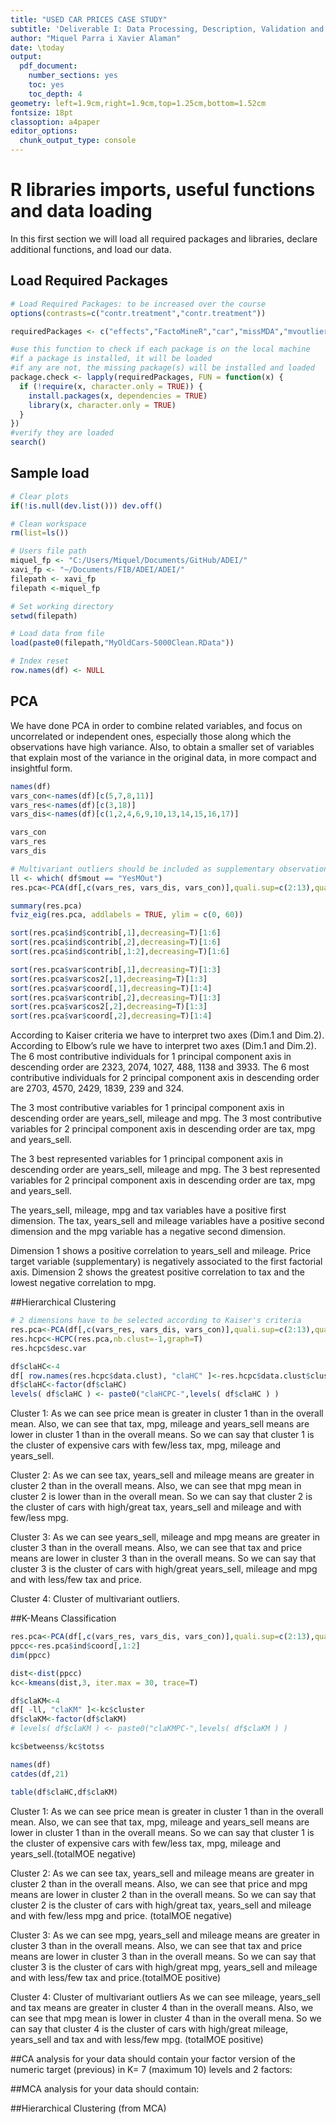 ```yaml
---
title: "USED CAR PRICES CASE STUDY"
subtitle: 'Deliverable I: Data Processing, Description, Validation and Profiling'
author: "Miquel Parra i Xavier Alaman"
date: \today
output:
  pdf_document:
    number_sections: yes
    toc: yes
    toc_depth: 4
geometry: left=1.9cm,right=1.9cm,top=1.25cm,bottom=1.52cm
fontsize: 18pt
classoption: a4paper
editor_options: 
  chunk_output_type: console
---
```


# R libraries imports, useful functions and data loading

In this first section we will load all required packages and libraries, declare additional functions, and load our data.

## Load Required Packages

```r
# Load Required Packages: to be increased over the course
options(contrasts=c("contr.treatment","contr.treatment"))

requiredPackages <- c("effects","FactoMineR","car","missMDA","mvoutlier","chemometrics", "factoextra","RColorBrewer","ggplot2","dplyr","ggmap","ggthemes","knitr")

#use this function to check if each package is on the local machine
#if a package is installed, it will be loaded
#if any are not, the missing package(s) will be installed and loaded
package.check <- lapply(requiredPackages, FUN = function(x) {
  if (!require(x, character.only = TRUE)) {
    install.packages(x, dependencies = TRUE)
    library(x, character.only = TRUE)
  }
})
#verify they are loaded
search()

```

## Sample load

```r
# Clear plots
if(!is.null(dev.list())) dev.off()

# Clean workspace
rm(list=ls())

# Users file path
miquel_fp <- "C:/Users/Miquel/Documents/GitHub/ADEI/"
xavi_fp <- "~/Documents/FIB/ADEI/ADEI/"
filepath <- xavi_fp
filepath <-miquel_fp

# Set working directory
setwd(filepath)

# Load data from file
load(paste0(filepath,"MyOldCars-5000Clean.RData"))

# Index reset
row.names(df) <- NULL
```

## PCA

We have done PCA in order to combine related variables, and focus on uncorrelated or independent ones, especially those along which the observations have high variance. Also, to obtain a smaller set of variables that explain most of the variance in the original data, in more compact and insightful form.
```r
names(df)
vars_con<-names(df)[c(5,7,8,11)]
vars_res<-names(df)[c(3,18)]
vars_dis<-names(df)[c(1,2,4,6,9,10,13,14,15,16,17)]

vars_con
vars_res
vars_dis

# Multivariant outliers should be included as supplementary observations
ll <- which( df$mout == "YesMOut")
res.pca<-PCA(df[,c(vars_res, vars_dis, vars_con)],quali.sup=c(2:13),quanti.sup= c(1), ind.sup = ll ) 

summary(res.pca)
fviz_eig(res.pca, addlabels = TRUE, ylim = c(0, 60))

sort(res.pca$ind$contrib[,1],decreasing=T)[1:6]
sort(res.pca$ind$contrib[,2],decreasing=T)[1:6]
sort(res.pca$ind$contrib[,1:2],decreasing=T)[1:6]

sort(res.pca$var$contrib[,1],decreasing=T)[1:3]
sort(res.pca$var$cos2[,1],decreasing=T)[1:3]
sort(res.pca$var$coord[,1],decreasing=T)[1:4]
sort(res.pca$var$contrib[,2],decreasing=T)[1:3]
sort(res.pca$var$cos2[,2],decreasing=T)[1:3]
sort(res.pca$var$coord[,2],decreasing=T)[1:4]
```
According to Kaiser criteria we have to interpret two axes (Dim.1 and Dim.2).
According to Elbow's rule we have to interpret two axes (Dim.1 and Dim.2).
The 6 most contributive individuals for 1 principal component axis in descending order are 2323, 2074, 1027, 488, 1138 and 3933.
The 6 most contributive individuals for 2 principal component axis in descending order are 2703, 4570, 2429, 1839, 239 and 324. 

The 3 most contributive variables for 1 principal component axis in descending order are years_sell, mileage and mpg. 
The 3 most contributive variables for 2 principal component axis in descending order are tax, mpg and years_sell.

The 3 best represented variables for 1 principal component axis in descending order are years_sell, mileage and mpg. 
The 3 best represented variables for 2 principal component axis in descending order are tax, mpg and years_sell.

The years_sell, mileage, mpg and tax variables have a positive first dimension.
The tax, years_sell and mileage variables have a positive second dimension and the mpg variable has a negative second dimension. 

Dimension 1 shows a positive correlation to years_sell and mileage. Price target variable (supplementary) is negatively associated to the first factorial axis. 
Dimension 2 shows the greatest positive correlation to tax and the lowest negative correlation to mpg. 

##Hierarchical Clustering
```r
# 2 dimensions have to be selected according to Kaiser's criteria
res.pca<-PCA(df[,c(vars_res, vars_dis, vars_con)],quali.sup=c(2:13),quanti.sup= c(1), ind.sup = ll,ncp =2 )
res.hcpc<-HCPC(res.pca,nb.clust=-1,graph=T)
res.hcpc$desc.var

df$claHC<-4
df[ row.names(res.hcpc$data.clust), "claHC" ]<-res.hcpc$data.clust$clust
df$claHC<-factor(df$claHC)
levels( df$claHC ) <- paste0("claHCPC-",levels( df$claHC ) )
```
Cluster 1: As we can see price mean is greater in cluster 1 than in the overall mean. Also, we can see that tax, mpg, mileage and years_sell means are lower in cluster 1 than in the overall means. 
So we can say that cluster 1 is the cluster of expensive cars with few/less tax, mpg, mileage and years_sell.

Cluster 2: As we can see tax, years_sell and mileage means are greater in cluster 2 than in the overall means. Also, we can see that mpg mean in cluster 2 is lower than in the overall mean. 
So we can say that cluster 2 is the cluster of cars with high/great tax, years_sell and mileage and with few/less mpg. 

Cluster 3: As we can see years_sell, mileage and mpg means are greater in cluster 3 than in the overall means. Also, we can see that tax and price means are lower in cluster 3 than in the overall means. 
So we can say that cluster 3 is the cluster of cars with high/great years_sell, mileage and mpg and with less/few tax and price. 

Cluster 4: Cluster of multivariant outliers. 

##K-Means Classification
```r
res.pca<-PCA(df[,c(vars_res, vars_dis, vars_con)],quali.sup=c(2:13),quanti.sup= c(1), ind.sup = ll,ncp =2 )
ppcc<-res.pca$ind$coord[,1:2]
dim(ppcc)

dist<-dist(ppcc)
kc<-kmeans(dist,3, iter.max = 30, trace=T)

df$claKM<-4
df[ -ll, "claKM" ]<-kc$cluster
df$claKM<-factor(df$claKM)
# levels( df$claKM ) <- paste0("claKMPC-",levels( df$claKM ) )

kc$betweenss/kc$totss

names(df)
catdes(df,21)

table(df$claHC,df$claKM)
```
Cluster 1: As we can see price mean is greater in cluster 1 than in the overall mean. Also, we can see that tax, mpg, mileage and years_sell means are lower in cluster 1 than in the overall means. So we can say that cluster 1 is the cluster of expensive cars with few/less tax, mpg, mileage and years_sell.(totalMOE negative)

Cluster 2: As we can see tax, years_sell and mileage means are greater in cluster 2 than in the overall means. Also, we can see that price and mpg means are lower in cluster 2 than in the overall means. So we can say that cluster 2 is the cluster of cars with high/great tax, years_sell and mileage and with few/less mpg and price. (totalMOE negative)

Cluster 3: As we can see mpg, years_sell and mileage means are greater in cluster 3 than in the overall means. Also, we can see that tax and price means are lower in cluster 3 than in the overall means. So we can say that cluster 3 is the cluster of cars with high/great mpg, years_sell and mileage and with less/few tax and price.(totalMOE positive)

Cluster 4: Cluster of multivariant outliers
As we can see mileage, years_sell and tax means are greater in cluster 4 than in the overall means. Also, we can see that mpg mean is lower in cluster 4 than in the overall mena. So we can say that cluster 4 is the cluster of cars with high/great mileage, years_sell and tax and with less/few mpg. (totalMOE positive)

##CA analysis for your data should contain your factor version of the numeric target (previous) in K= 7 (maximum 10) levels and 2 factors:

##MCA analysis for your data should contain:

##Hierarchical Clustering (from MCA)
